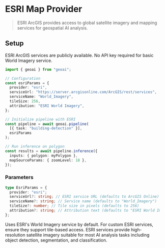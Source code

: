 
# ESRI Map Provider

> ESRI ArcGIS provides access to global satellite imagery and mapping services for geospatial AI analysis.

## Setup

<Callout type="info" emoji="🌐">
  ESRI ArcGIS services are publicly available. No API key required for basic
  World Imagery service.
</Callout>

```typescript
import { geoai } from "geoai";

// Configuration
const esriParams = {
  provider: "esri",
  serviceUrl: "https://server.arcgisonline.com/ArcGIS/rest/services",
  serviceName: "World_Imagery",
  tileSize: 256,
  attribution: "ESRI World Imagery",
};

// Initialize pipeline with ESRI
const pipeline = await geoai.pipeline(
  [{ task: "building-detection" }],
  esriParams
);

// Run inference on polygon
const results = await pipeline.inference({
  inputs: { polygon: myPolygon },
  mapSourceParams: { zoomLevel: 18 },
});
```

### Parameters

```typescript
type EsriParams = {
  provider: "esri";
  serviceUrl?: string; // ESRI service URL (defaults to ArcGIS Online)
  serviceName?: string; // Service name (defaults to "World_Imagery")
  tileSize?: number; // Tile size in pixels (defaults to 256)
  attribution?: string; // Attribution text (defaults to "ESRI World Imagery")
};
```

<Callout type="warning" emoji="🛰️">
  Uses ESRI's World Imagery service by default. For custom ESRI services, ensure
  they support tile-based access.
</Callout>

<Callout type="info" emoji="📊">
  ESRI services provide high-resolution satellite imagery suitable for most AI
  analysis tasks including object detection, segmentation, and classification.
</Callout>
